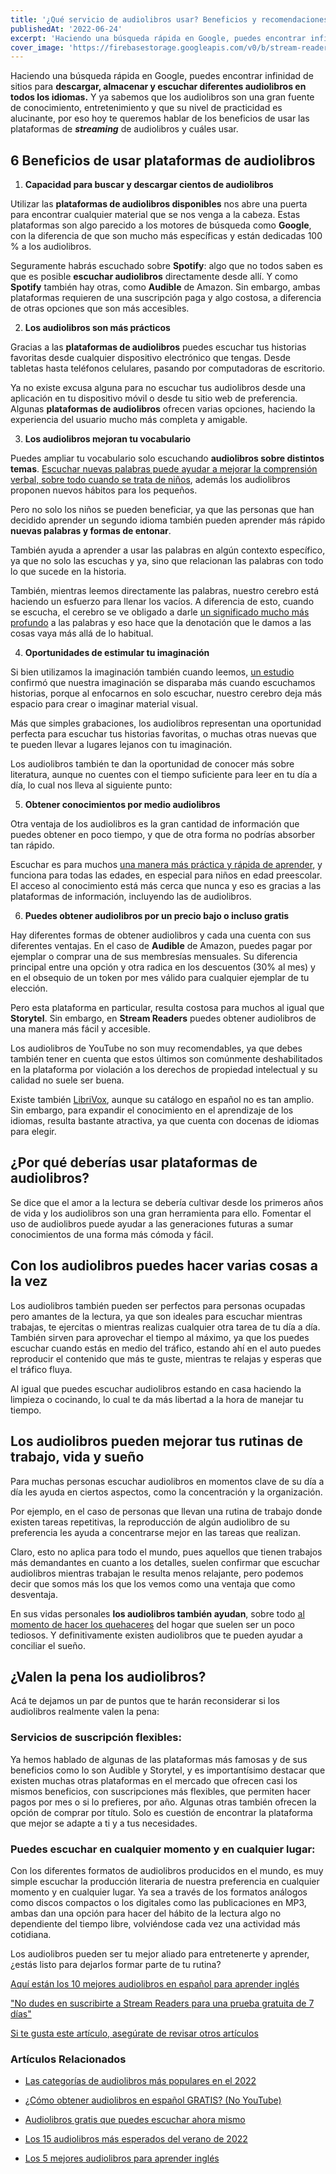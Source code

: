 ```yaml
---
title: '¿Qué servicio de audiolibros usar? Beneficios y recomendaciones'
publishedAt: '2022-06-24'
excerpt: 'Haciendo una búsqueda rápida en Google, puedes encontrar infinidad de sitios para descargar, almacenar y escuchar diferentes audiolibros en todos los idiomas ...'
cover_image: 'https://firebasestorage.googleapis.com/v0/b/stream-readers-prod.appspot.com/o/blog_images%2Fque-servicio-de-audiolibros-usar.webp?alt=media&token=81d301fe-97bc-497c-8093-40d2268c8944'
---
```


Haciendo una búsqueda rápida en Google, puedes encontrar infinidad de sitios para **descargar, almacenar y escuchar diferentes audiolibros en todos los idiomas.** 
Y ya sabemos que los audiolibros son una gran fuente de conocimiento, entretenimiento y que su nivel de practicidad es alucinante, por eso hoy te queremos hablar de los beneficios de usar las plataformas de ***streaming*** de audiolibros y cuáles usar. 


## 6 Beneficios de usar plataformas de audiolibros
 
1. **Capacidad para buscar y descargar cientos de audiolibros**

Utilizar las **plataformas de audiolibros disponibles** nos abre una puerta para encontrar cualquier material que se nos venga a la cabeza. Estas plataformas son algo parecido a los motores de búsqueda como **Google**, con la diferencia de que son mucho más específicas y están dedicadas 100 % a los audiolibros.

Seguramente habrás escuchado sobre **Spotify**: algo que no todos saben es que es posible **escuchar audiolibros** directamente desde allí. Y como **Spotify** también hay otras, como **Audible** de Amazon. 
Sin embargo, ambas plataformas requieren de una suscripción paga y algo costosa, a diferencia de otras opciones que son más accesibles. 

2. **Los audiolibros son más prácticos**

Gracias a las **plataformas de audiolibros** puedes escuchar tus historias favoritas desde cualquier dispositivo electrónico que tengas. Desde tabletas hasta teléfonos celulares, pasando por computadoras de escritorio. 

Ya no existe excusa alguna para no escuchar tus audiolibros desde una aplicación en tu dispositivo móvil o desde tu sitio web de preferencia. Algunas **plataformas de audiolibros** ofrecen varias opciones, haciendo la experiencia del usuario mucho más completa y amigable. 


3. **Los audiolibros mejoran tu vocabulario**

Puedes ampliar tu vocabulario solo escuchando **audiolibros sobre distintos temas**. [Escuchar nuevas palabras puede ayudar a mejorar la comprensión verbal, sobre todo cuando se trata de niños](https://www.chirpbooks.com/audiobook-lists-and-spotlights/are-audiobooks-good-for-the-brain), además los audiolibros proponen nuevos hábitos para los pequeños.  

Pero no solo los niños se pueden beneficiar, ya que las personas que han decidido aprender un segundo idioma también pueden aprender más rápido **nuevas palabras y formas de entonar**. 

También ayuda a aprender a usar las palabras en algún contexto específico, ya que no solo las escuchas y ya, sino que relacionan las palabras con todo lo que sucede en la historia. 

También, mientras leemos directamente las palabras, nuestro cerebro está haciendo un esfuerzo para llenar los vacíos. A diferencia de esto, cuando se escucha, el cerebro se ve obligado a darle [un significado mucho más profundo](https://www.kut.org/science/2015-04-24/why-reading-audiobooks-isnt-a-shortcut-listening-vs-reading-and-your-brain) a las palabras y eso hace que la denotación que le damos a las cosas vaya más allá de lo habitual. 


4. **Oportunidades de estimular tu imaginación**

Si bien utilizamos la imaginación también cuando leemos, [un estudio](https://www.sciencedirect.com/science/article/abs/pii/S0022537181904837) confirmó que nuestra imaginación se disparaba más cuando escuchamos historias, porque al enfocarnos en solo escuchar, nuestro cerebro deja más espacio para crear o imaginar material visual.

Más que simples grabaciones, los audiolibros representan una oportunidad perfecta para escuchar tus historias favoritas, o muchas otras nuevas que te pueden llevar a lugares lejanos con tu imaginación. 

Los audiolibros también te dan la oportunidad de conocer más sobre literatura, aunque no cuentes con el tiempo suficiente para leer en tu día a día, lo cual nos lleva al siguiente punto: 


5. **Obtener conocimientos por medio audiolibros**

Otra ventaja de los audiolibros es la gran cantidad de información que puedes obtener en poco tiempo, y que de otra forma no podrías absorber tan rápido.  

Escuchar es para muchos [una manera más práctica y rápida de aprender](https://www.trinityaudio.ai/why-audiobooks-are-sometimes-better-than-books), y funciona para todas las edades, en especial para niños en edad preescolar. 
El acceso al conocimiento está más cerca que nunca y eso es gracias a las plataformas de información, incluyendo las de audiolibros.


6. **Puedes obtener audiolibros por un precio bajo o incluso gratis**

Hay diferentes formas de obtener audiolibros y cada una cuenta con sus diferentes ventajas.
En el caso de **Audible** de Amazon, puedes pagar por ejemplar o comprar una de sus membresías mensuales. Su diferencia principal entre una opción y otra radica en los descuentos (30% al mes) y en el obsequio de un token por mes válido para cualquier ejemplar de tu elección. 

Pero esta plataforma en particular, resulta costosa para muchos al igual que **Storytel**. Sin embargo, en **Stream Readers** puedes obtener audiolibros de una manera más fácil y accesible. 

Los audiolibros de YouTube no son muy recomendables, ya que debes también tener en cuenta que estos últimos son comúnmente deshabilitados en la plataforma por violación a los derechos de propiedad intelectual y su calidad no suele ser buena. 

Existe también [LibriVox](https://librivox.org/search?primary_key=0&search_category=language&search_page=1&search_form=get_results), aunque su catálogo en español no es tan amplio. Sin embargo, para expandir el conocimiento en el aprendizaje de los idiomas, resulta bastante atractiva, ya que cuenta con docenas de idiomas para elegir.  

## ¿Por qué deberías usar plataformas de audiolibros?

Se dice que el amor a la lectura se debería cultivar desde los primeros años de vida y los audiolibros son una gran herramienta para ello. 
Fomentar el uso de audiolibros puede ayudar a las generaciones futuras a sumar conocimientos de una forma más cómoda y fácil.

## Con los audiolibros puedes hacer varias cosas a la vez
Los audiolibros también pueden ser perfectos para personas ocupadas pero amantes de la lectura, ya que son ideales para escuchar mientras trabajas, te ejercitas o mientras realizas cualquier otra tarea de tu día a día.  
También sirven para aprovechar el tiempo al máximo, ya que los puedes escuchar cuando estás en medio del tráfico, estando ahí en el auto puedes reproducir el contenido que más te guste, mientras te relajas y esperas que el tráfico fluya. 

Al igual que puedes escuchar audiolibros estando en casa haciendo la limpieza o cocinando, lo cual te da más libertad a la hora de manejar tu tiempo. 

## Los audiolibros pueden mejorar tus rutinas de trabajo, vida y sueño

Para muchas personas escuchar audiolibros en momentos clave de su día a día les ayuda en ciertos aspectos, como la concentración y la organización. 

Por ejemplo, en el caso de personas que llevan una rutina de trabajo donde existen tareas repetitivas, la reproducción de algún audiolibro de su preferencia les ayuda a concentrarse mejor en las tareas que realizan. 

Claro, esto no aplica para todo el mundo, pues aquellos que tienen trabajos más demandantes en cuanto a los detalles, suelen confirmar que escuchar audiolibros mientras trabajan le resulta menos relajante, pero podemos decir que somos más los que los vemos como una ventaja que como desventaja.

En sus vidas personales **los audiolibros también ayudan**, sobre todo [al momento de hacer los quehaceres](https://www.forbes.com/sites/deborahljacobs/2014/06/25/summer-reading-listening-to-audiobooks-while-you-do-something-else-is-the-ultimate-in-multitasking/?sh=58fd6b7b72aa)	 del hogar que suelen ser un poco tediosos.
Y definitivamente existen audiolibros que te pueden ayudar a conciliar el sueño. 

## ¿Valen la pena los audiolibros?

Acá te dejamos un par de puntos que te harán reconsiderar si los audiolibros realmente valen la pena:

### Servicios de suscripción flexibles:
Ya hemos hablado de algunas de las plataformas más famosas y de sus beneficios como lo son Audible y Storytel, y es importantísimo destacar que existen muchas otras plataformas en el mercado que ofrecen casi los mismos beneficios, con suscripciones más flexibles, que permiten hacer pagos por mes o si lo prefieres, por año. 
Algunas otras también ofrecen la opción de comprar por título. Solo es cuestión de encontrar la plataforma que mejor se adapte a ti y a tus necesidades. 

### Puedes escuchar en cualquier momento y en cualquier lugar:
Con los diferentes formatos de audiolibros producidos en el mundo, es muy simple escuchar la producción literaria de nuestra preferencia en cualquier momento y en cualquier lugar. 
Ya sea a través de los formatos análogos como discos compactos o los digitales como las publicaciones en MP3, ambas dan una opción para hacer del hábito de la lectura algo no dependiente del tiempo libre, volviéndose cada vez una actividad más cotidiana.  

Los audiolibros pueden ser tu mejor aliado para entretenerte y aprender, ¿estás listo para dejarlos formar parte de tu rutina? 

[Aquí están los 10 mejores audiolibros en español para aprender inglés](https://www.streamreaders.com/blog/los-5-mejores-audiolibros)

["No dudes en suscribirte a Stream Readers para una prueba gratuita de 7 días"](https://www.streamreaders.com/suscribete)

[Si te gusta este artículo, asegúrate de revisar otros artículos](https://www.streamreaders.com/blog)

### Artículos Relacionados

- [Las categorías de audiolibros más populares en el 2022](https://www.streamreaders.com/blog/categorias-de-audiolibros-mas-populares)

- [¿Cómo obtener audiolibros en español GRATIS? (No YouTube)](https://www.streamreaders.com/blog/como-obtener-audiolibros)

- [Audiolibros gratis que puedes escuchar ahora mismo](https://www.streamreaders.com/blog/audiolibros-gratis)

- [Los 15 audiolibros más esperados del verano de 2022](https://www.streamreaders.com/blog/los-15-audiolibros-mas-esperados)

- [Los 5 mejores audiolibros para aprender inglés](https://www.streamreaders.com/blog/los-5-mejores-audiolibros)
